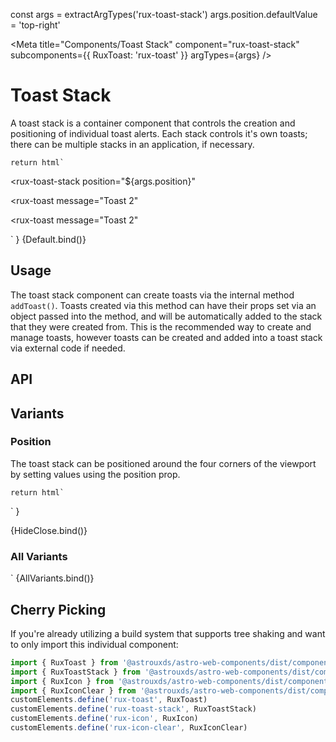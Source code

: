 const args = extractArgTypes('rux-toast-stack')
args.position.defaultValue = 'top-right'

<Meta
    title="Components/Toast Stack"
    component="rux-toast-stack"
    subcomponents={{
        RuxToast: 'rux-toast'
    }}
    argTypes={args}
/>

# Toast Stack

A toast stack is a container component that controls the creation and positioning of individual toast alerts. Each stack controls it's own toasts; there can be multiple stacks in an application, if necessary.

    return html`
<rux-toast-stack
    position="${args.position}"
>
  <rux-toast
      message="Toast 2"
  ></rux-toast>
  <rux-toast
      message="Toast 2"
  ></rux-toast>
</rux-toast-stack>
    `
}

<Canvas>
    <Story
        name="Default"
        height="300px"
        args={{
            position: 'top-right',
        }}
    >
        {Default.bind()}
    </Story>
</Canvas>

## Usage

The toast stack component can create toasts via the internal method `addToast()`. Toasts created via this method can have their props set via an object passed into the method, and will be automatically added to the stack that they were created from. This is the recommended way to create and manage toasts, however toasts can be created and added into a toast stack via external code if needed.

## API

<ArgsTable of="rux-toast-stack" />

## Variants

### Position

The toast stack can be positioned around the four corners of the viewport by setting values using the position prop.

    return html`
  <rux-toast-stack
        position="${args.position}"
    >
      <rux-toast
          message="Toast 2"
      ></rux-toast>
      <rux-toast
          message="Toast 2"
      ></rux-toast>
  </rux-toast-stack>
    `
}

<Canvas>
    <Story
        args={{
            position: 'top-right',
        }}
        name="Position"
        height="300px"
    >
        {HideClose.bind()}
    </Story>
</Canvas>

### All Variants

<style>
    .wrapper {
        margin-bottom: 1rem;
    }
</style>
<section>
  <div class="wrapper">
      <rux-toast-stack
            position="top-right"
        >
          <rux-toast
              message="Toast 1"
          ></rux-toast>
          <rux-toast
              message="Toast 2"
          ></rux-toast>
      </rux-toast-stack>
      <rux-toast-stack
            position="top-left"
        >
          <rux-toast
              message="Toast 1"
          ></rux-toast>
          <rux-toast
              message="Toast 2"
          ></rux-toast>
      </rux-toast-stack>
      <rux-toast-stack
            position="bottom-right"
        >
          <rux-toast
              message="Toast 1"
          ></rux-toast>
          <rux-toast
              message="Toast 2"
          ></rux-toast>
      </rux-toast-stack>
      <rux-toast-stack
            position="bottom-left"
        >
          <rux-toast
              message="Toast 1"
          ></rux-toast>
          <rux-toast
              message="Toast 2"
          ></rux-toast>
      </rux-toast-stack>
    </div>
</section>
`

<Canvas>
    <Story
        name="All Variants"
        height="500px"
        argTypes={{
            position: { table: { disable: true } },
        }}
    >
        {AllVariants.bind()}
    </Story>
</Canvas>

## Cherry Picking

If you're already utilizing a build system that supports tree shaking and want to only import this individual component:

```js
import { RuxToast } from '@astrouxds/astro-web-components/dist/components/rux-toast'
import { RuxToastStack } from '@astrouxds/astro-web-components/dist/components/rux-toast-stack'
import { RuxIcon } from '@astrouxds/astro-web-components/dist/components/rux-icon'
import { RuxIconClear } from '@astrouxds/astro-web-components/dist/components/rux-icon-clear'
customElements.define('rux-toast', RuxToast)
customElements.define('rux-toast-stack', RuxToastStack)
customElements.define('rux-icon', RuxIcon)
customElements.define('rux-icon-clear', RuxIconClear)
```
